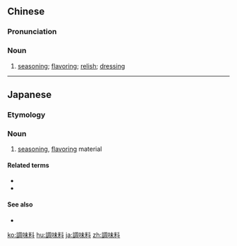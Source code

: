 {{also|调味料}}
==Chinese==
{{zh-forms|s=调味料|type=21}}

===Pronunciation===
{{zh-pron
|m=tiáowèiliào
|c=tiu4 mei6 liu6-2
|mn=tiâu-bī-liāu
|cat=n
}}

===Noun===
{{zh-noun}}

# [[seasoning]]; [[flavoring]]; [[relish]]; [[dressing]]

----

==Japanese==
{{ja-kanjitab|ちょう|み|りょう|yomi=on}}

===Etymology===
{{suffix|調味|料|lang=ja|t1=seasoning|t2=material|sort=ちょうみりょう}}

===Noun===
{{ja-noun|ちょうみりょう}}

# [[seasoning]], [[flavoring]] material

====Related terms====
* {{l|ja|薬味}}
* {{l|ja|香辛料}}

====See also====
* {{l|ja|スパイス}}

[[ko:調味料]]
[[hu:調味料]]
[[ja:調味料]]
[[zh:調味料]]